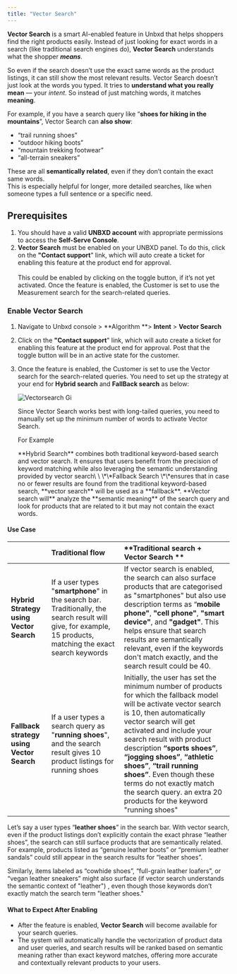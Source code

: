```yaml
---
title: "Vector Search"
---
```


**Vector Search** is a smart AI-enabled feature in Unbxd that helps shoppers find the right products  easily. Instead of just looking for exact words in a search (like traditional search engines do), **Vector Search** understands what the shopper **_means_**.

So even if the search doesn’t use the exact same words as the product listings, it can still show the most relevant results. Vector Search doesn’t just look at the words you typed. It tries to **understand what you really mean** — your _intent_. So instead of just matching words, it matches **meaning**.

For example, if you have a search query like “**shoes for hiking in the mountains**”, Vector Search can **also show**:

- “trail running shoes”
- “outdoor hiking boots”
- “mountain trekking footwear”
- “all-terrain sneakers”

These are all **semantically related**, even if they don’t contain the exact same words.\
This is especially helpful for longer, more detailed searches, like when someone types a full sentence or a specific need.

## Prerequisites

1. You should have a valid **UNBXD account** with appropriate permissions to access the **Self-Serve Console**. 
2. **Vector Search** must be enabled on your UNBXD panel. To do this, click on the **"Contact support**" link, which will auto create a ticket for enabling this feature at the product end for approval.\
   \
   This could be enabled by clicking on the toggle button, if it’s not yet activated. Once the feature is enabled, the Customer is set to use the Measurement search for the search-related queries.

### Enable Vector Search

1. Navigate to Unbxd console \> \*\*Algorithm \*\*\> **Intent** \> **Vector Search**
2. Click on the **"Contact support**" link, which will auto create a ticket for enabling this feature at the product end for approval. Post that the toggle button will be in an active state for the customer.
3. Once the feature is enabled, the Customer is set to use the Vector search for the search-related queries. You need to set up the strategy at your end for **Hybrid search** and **FallBack search** as below:

   ![Vectorsearch Gi](/images/Vectorsearch.gif)

   Since Vector Search works best with long-tailed queries, you need to manually set up the minimum number of words to activate Vector Search.

   For Example

   <Info>
     **Hybrid Search** combines both traditional keyword-based search and vector search. It ensures that users benefit from the precision of keyword matching while also leveraging the semantic understanding provided by vector search\
     \
     \*\*Fallback Search \*\*ensures that in case no or fewer results are found from the traditional keyword-based search, **vector search** will be used as a **fallback**. **Vector search will** analyze the **semantic meaning** of the search query and look for products that are related to it but may not contain the exact words.
   </Info>

#### Use Case

|                                           | **Traditional flow**                                                                                                                                         | \*\*Traditional search \+ Vector Search \*\*                                                                                                                                                                                                                                                                                                                                                                                                             |
| :---------------------------------------- | :----------------------------------------------------------------------------------------------------------------------------------------------------------- | :------------------------------------------------------------------------------------------------------------------------------------------------------------------------------------------------------------------------------------------------------------------------------------------------------------------------------------------------------------------------------------------------------------------------------------------------------- |
| **Hybrid Strategy using Vector Search**   | If a user types "**smartphone**" in the search bar. Traditionally, the search result will give, for example, 15 products, matching the exact search keywords | If vector search is enabled, the search can also surface products that are categorised as "smartphones" but also use description terms as “**mobile phone"**, **"cell phone"**, **"smart device"**, and **"gadget"**. This helps ensure that search results are semantically relevant, even if the keywords don't match exactly, and the search result could be 40.                                                                                      |
| **Fallback strategy using Vector Search** | If a user types a search query as "**running shoes**", and the search result gives 10 product listings for running shoes                                     | Initially, the user has set the minimum number of products for which the fallback model will be activate vector search is 10, then automatically vector search will get activated and include your search result with product description  **“sports shoes”**, **“jogging shoes”**, **“athletic shoes”**, **“trail running shoes”**. Even though these terms do not exactly match the search query. an extra 20 products for the keyword "running shoes" |

Let’s say a user types “**leather shoes**” in the search bar. With vector search, even if the product listings don’t explicitly contain the exact phrase “leather shoes”, the search can still surface products that are semantically related. For example, products listed as “genuine leather boots” or “premium leather sandals” could still appear in the search results for “leather shoes”.

Similarly, items labeled as “cowhide shoes”, “full-grain leather loafers”, or “vegan leather sneakers” might also surface  (if vector search understands the semantic context of "leather") , even though those keywords don’t exactly match the search term "leather shoes."

#### What to Expect After Enabling

- After the feature is enabled, **Vector Search** will become available for your search queries.
- The system will automatically handle the vectorization of product data and user queries, and search results will be ranked based on semantic meaning rather than exact keyword matches, offering more accurate and contextually relevant products to your users.